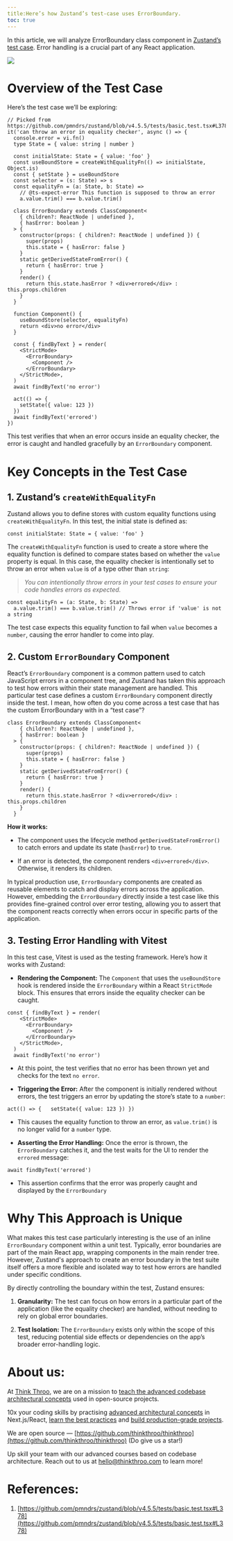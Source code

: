 ```yaml
---
title:Here’s how Zustand’s test-case uses ErrorBoundary.
toc: true
---
```


In this article, we will analyze ErrorBoundary class component in [Zustand’s test case](https://github.com/pmndrs/zustand/blob/v4.5.5/tests/basic.test.tsx#L378). Error handling is a crucial part of any React application.

![](https://miro.medium.com/v2/resize:fit:875/1*UEYQKkelOaSQQ9GPxuRHBQ.png)

# **Overview of the Test Case**

Here’s the test case we’ll be exploring:

```plaintext
// Picked from https://github.com/pmndrs/zustand/blob/v4.5.5/tests/basic.test.tsx#L378
it('can throw an error in equality checker', async () => {
  console.error = vi.fn()
  type State = { value: string | number }

  const initialState: State = { value: 'foo' }
  const useBoundStore = createWithEqualityFn(() => initialState, Object.is)
  const { setState } = useBoundStore
  const selector = (s: State) => s
  const equalityFn = (a: State, b: State) =>
    // @ts-expect-error This function is supposed to throw an error
    a.value.trim() === b.value.trim()

  class ErrorBoundary extends ClassComponent<
    { children?: ReactNode | undefined },
    { hasError: boolean }
  > {
    constructor(props: { children?: ReactNode | undefined }) {
      super(props)
      this.state = { hasError: false }
    }
    static getDerivedStateFromError() {
      return { hasError: true }
    }
    render() {
      return this.state.hasError ? <div>errored</div> : this.props.children
    }
  }

  function Component() {
    useBoundStore(selector, equalityFn)
    return <div>no error</div>
  }

  const { findByText } = render(
    <StrictMode>
      <ErrorBoundary>
        <Component />
      </ErrorBoundary>
    </StrictMode>,
  )
  await findByText('no error')

  act(() => {
    setState({ value: 123 })
  })
  await findByText('errored')
})
```

This test verifies that when an error occurs inside an equality checker, the error is caught and handled gracefully by an `ErrorBoundary` component.

# **Key Concepts in the Test Case**

## **1\. Zustand’s** `createWithEqualityFn`

Zustand allows you to define stores with custom equality functions using `createWithEqualityFn`. In this test, the initial state is defined as:

```plaintext
const initialState: State = { value: 'foo' }
```

The `createWithEqualityFn` function is used to create a store where the equality function is defined to compare states based on whether the `value` property is equal. In this case, the equality checker is intentionally set to throw an error when `value` is of a type other than `string`:

> *You can intentionally throw errors in your test cases to ensure your code handles errors as expected.*

```plaintext
const equalityFn = (a: State, b: State) =>
  a.value.trim() === b.value.trim() // Throws error if 'value' is not a string
```

The test case expects this equality function to fail when `value` becomes a `number`, causing the error handler to come into play.

## **2\. Custom** `ErrorBoundary` Component

React’s `ErrorBoundary` component is a common pattern used to catch JavaScript errors in a component tree, and Zustand has taken this approach to test how errors within their state management are handled. This particular test case defines a custom `ErrorBoundary` component directly inside the test. I mean, how often do you come across a test case that has the custom ErrorBoundary with in a “test case”?

```plaintext
class ErrorBoundary extends ClassComponent<
    { children?: ReactNode | undefined },
    { hasError: boolean }
  > {
    constructor(props: { children?: ReactNode | undefined }) {
      super(props)
      this.state = { hasError: false }
    }
    static getDerivedStateFromError() {
      return { hasError: true }
    }
    render() {
      return this.state.hasError ? <div>errored</div> : this.props.children
    }
  }
```

**How it works:**

* The component uses the lifecycle method `getDerivedStateFromError()` to catch errors and update its state (`hasError`) to `true`.
    
* If an error is detected, the component renders `<div>errored</div>`. Otherwise, it renders its children.
    

In typical production use, `ErrorBoundary` components are created as reusable elements to catch and display errors across the application. However, embedding the `ErrorBoundary` directly inside a test case like this provides fine-grained control over error testing, allowing you to assert that the component reacts correctly when errors occur in specific parts of the application.

## **3\. Testing Error Handling with Vitest**

In this test case, Vitest is used as the testing framework. Here’s how it works with Zustand:

* **Rendering the Component:** The `Component` that uses the `useBoundStore` hook is rendered inside the `ErrorBoundary` within a React `StrictMode` block. This ensures that errors inside the equality checker can be caught.
    

```plaintext
const { findByText } = render(
    <StrictMode>
      <ErrorBoundary>
        <Component />
      </ErrorBoundary>
    </StrictMode>,
  )
  await findByText('no error')
```

* At this point, the test verifies that no error has been thrown yet and checks for the text `no error`.
    
* **Triggering the Error:** After the component is initially rendered without errors, the test triggers an error by updating the store’s state to a `number`:
    

```plaintext
act(() => {   setState({ value: 123 }) })
```

* This causes the equality function to throw an error, as `value.trim()` is no longer valid for a `number` type.
    
* **Asserting the Error Handling:** Once the error is thrown, the `ErrorBoundary` catches it, and the test waits for the UI to render the `errored` message:
    

```plaintext
await findByText('errored')
```

* This assertion confirms that the error was properly caught and displayed by the `ErrorBoundary`
    

# **Why This Approach is Unique**

What makes this test case particularly interesting is the use of an inline `ErrorBoundary` component within a unit test. Typically, error boundaries are part of the main React app, wrapping components in the main render tree. However, Zustand's approach to create an error boundary in the test suite itself offers a more flexible and isolated way to test how errors are handled under specific conditions.

By directly controlling the boundary within the test, Zustand ensures:

1. **Granularity:** The test can focus on how errors in a particular part of the application (like the equality checker) are handled, without needing to rely on global error boundaries.
    
2. **Test Isolation:** The `ErrorBoundary` exists only within the scope of this test, reducing potential side effects or dependencies on the app’s broader error-handling logic.
    

# **About us:**

At [Think Throo](https://thinkthroo.com/), we are on a mission to [teach the advanced codebase architectural concepts](https://app.thinkthroo.com/architecture) used in open-source projects.

10x your coding skills by practising [advanced architectural concepts](https://app.thinkthroo.com/architecture) in Next.js/React, [learn the best practices](https://app.thinkthroo.com/best-practices) and [build production-grade projects](https://app.thinkthroo.com/production-grade-projects).

We are open source — [https://github.com/thinkthroo/thinkthroo](https://github.com/thinkthroo/thinkthroo) (Do give us a star!)

Up skill your team with our advanced courses based on codebase architecture. Reach out to us at hello@thinkthroo.com to learn more!

# **References:**

1. [https://github.com/pmndrs/zustand/blob/v4.5.5/tests/basic.test.tsx#L378](https://github.com/pmndrs/zustand/blob/v4.5.5/tests/basic.test.tsx#L378)
    

[  
](https://medium.com/tag/javascript?source=post_page-----c033d8a38aa8--------------------------------)

